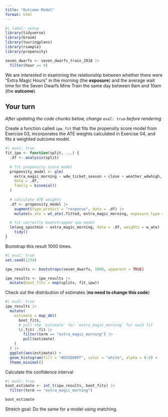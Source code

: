 ```yaml
---
title: "Outcome Model"
format: html
---
```



```r
#| label: setup
library(tidyverse)
library(broom)
library(touringplans)
library(rsample)
library(propensity)

seven_dwarfs <- seven_dwarfs_train_2018 |>
  filter(hour == 9)
```

We are interested in examining the relationship between whether there were "Extra Magic Hours" in the morning (the **exposure**) and the average wait time for the Seven Dwarfs Mine Train the same day between 9am and 10am (the **outcome**).

## Your turn

*After updating the code chunks below, change `eval: true` before rendering*

Create a function called `ipw_fit` that fits the propensity score model from Exercise 03, incorporates the ATE weights calculated in Exercise 04, and fits a weighted outcome model.

```r
#| eval: true
fit_ipw <- function(split, ...) { 
  .df <- analysis(split)
  
  # fit propensity score model
  propensity_model <- glm(
    extra_magic_morning ~ wdw_ticket_season + close + weather_wdwhigh,
    data = .df,
    family = binomial()
  )
  
  # calculate ATE weights
  .df <- propensity_model |>
    augment(type.predict = "response", data = .df) |> 
    mutate(w_ate = wt_ate(.fitted, extra_magic_morning, exposure_type = "binary"))

  # fit correctly bootstrapped ipw model 
  lm(avg_spostmin ~ extra_magic_morning, data = .df, weights = w_ate) |>
    tidy() 
}
```

Bootstrap this result 1000 times.

```r
#| eval: true
set.seed(1234)

ipw_results <- bootstraps(seven_dwarfs, 1000, apparent = TRUE)

ipw_results <- ipw_results |>
  mutate(boot_fits = map(splits, fit_ipw)) 
```

Check out the distribution of estimates (**no need to change this code**)

```r
#| eval: true
ipw_results |>
  mutate(
    estimate = map_dbl(
      boot_fits,
      # pull the `estimate` for `extra_magic_morning` for each fit
      \(.fit) .fit |>
        filter(term == "extra_magic_morning") |>
        pull(estimate)
    )
  ) |>
  ggplot(aes(estimate)) +
  geom_histogram(fill = "#D55E00FF", color = "white", alpha = 0.8) + 
  theme_minimal()
```

Calculate the confidence interval

```r
#| eval: true
boot_estimate <- int_t(ipw_results, boot_fits) |>
  filter(term == "extra_magic_morning")

boot_estimate
```


Stretch goal: Do the same for a model using matching.

